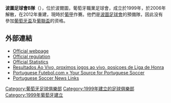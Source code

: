 {{noteTA
|G1=Football
|G2=UEFA
|G3=葡超
}}
{{Infobox football club
| fullname = 波圖足球會B隊<br>''Futebol Clube do Porto B''
| clubname = 波圖B隊<br>''Porto B''
| founded  = 1999–2006, 2012–
| ground   = Estádio Dr. Jorge Sampaio<br />[[Porto|Porto]], Portugal
| capacity = 8,500 <ref>{{cite news |url=http://www.footballzz.co.uk/estadio.php?id=1355 |title=Estádio Dr. Jorge Sampaio |trans_title= |work=ZeroZero |language= |date=5 October 2012 |accessdate=5 October 2012 |archive-url=https://web.archive.org/web/20140115002410/http://www.footballzz.co.uk/estadio.php?id=1355 |archive-date=2014-01-15 |dead-url=yes }}</ref>
| image    = 
| nickname = ''Portistas''<br />''Dragões'' (Dragons)<br />''Azuis e Brancos'' (Blues and Whites)
| chrtitle = 主席
| chairman = [[Jorge_Nuno_Pinto_da_Costa|Jorge Nuno Pinto da Costa]]
| mgrtitle = 領隊
| manager  = [[Luís_Castro_(manager)|Luís Castro]]
| league     = [[葡萄牙足球甲級聯賽|葡萄牙足球甲級聯賽]]
| season     = 2021–22
| position   = 葡甲，第 10 位
| website  = http://www.fcporto.pt
| pattern_la1=_porto1415h|pattern_b1=_porto1415h|pattern_ra1=_porto1415h|pattern_sh1=_white_stripes|pattern_so1=_porto1415h
| leftarm1=FFFFFF|body1=FFFFFF|rightarm1=FFFFFF|shorts1=0000FF|socks1=FFFFFF
| pattern_la2=_porto1415a|pattern_b2=_porto1415a|pattern_ra2=_porto1415a|pattern_so2=_porto1415a
| leftarm2=000040|body2=000040|rightarm2=000040|shorts2=000040|socks2=000040
| pattern_la3=_porto1415t|pattern_b3=_porto1415t|pattern_ra3=_porto1415t|pattern_sh3=|pattern_so3=
| leftarm3=FFFFFF|body3=FFFFFF|rightarm3=FFFFFF|shorts3=000000|socks3=000000
}}

'''波圖足球會B隊'''（{{lang-pt|FC Porto B}}），位於波爾圖，葡萄牙職業足球會，成立於1999年，於2006年解散，在2012年重建，現時於[[葡甲|葡甲]]作賽。他們是[[波圖足球會|波圖足球會]]的預備隊，因此没有參加[[葡萄牙盃|葡萄牙盃]]及[[葡聯盃|葡聯盃]]的资格。

==外部連結==
*[http://www.lpfp.pt/segunda_liga/Pages/Jornada.aspx Official webpage] {{Wayback|url=http://www.lpfp.pt/segunda_liga/Pages/Jornada.aspx |date=20130902075943 }} {{pt icon}}
*[http://www.lpfp.pt/SiteCollectionDocuments/Regulamento%20de%20competi%C3%A7%C3%B5es.pdf Official regulation] {{Wayback|url=http://www.lpfp.pt/SiteCollectionDocuments/Regulamento%20de%20competi%C3%A7%C3%B5es.pdf |date=20090206131334 }} {{pt icon}}
*[http://www.lpfp.pt/liga_orangina/pages/estatisticas.aspx Official Statistics] {{Wayback|url=http://www.lpfp.pt/liga_orangina/pages/estatisticas.aspx |date=20120618162723 }} {{pt icon}}
*[https://web.archive.org/web/20150518085833/http://www.aovivo.pt/futebol/portugal/liga-de-honra/ Resultados Ao Vivo, proximos jogos ao vivo, posicoes de Liga de Honra] {{pt icon}}
*[https://web.archive.org/web/20150416063412/http://www.pfutebol.com/ Portuguese Futebol.com » Your Source for Portuguese Soccer] {{en icon}}
*[http://portuguesesoccernewslinks.com/ Portuguese Soccer News Links] {{Wayback|url=http://portuguesesoccernewslinks.com/ |date=20150506140231 }} {{en icon}}

{{fc-stub}}

[[Category:葡萄牙足球俱樂部|Category:葡萄牙足球俱樂部]]
[[Category:1999年建立的足球俱樂部|Category:1999年建立的足球俱樂部]]
[[Category:1999年葡萄牙建立|Category:1999年葡萄牙建立]]